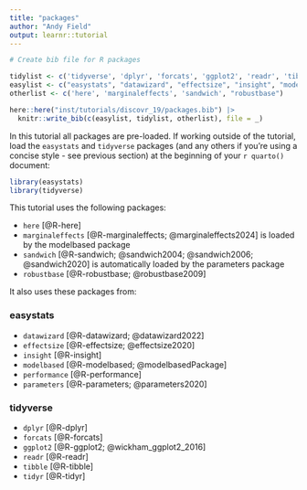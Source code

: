 ```yaml
---
title: "packages"
author: "Andy Field"
output: learnr::tutorial
---
```



```r
# Create bib file for R packages

tidylist <- c('tidyverse', 'dplyr', 'forcats', 'ggplot2', 'readr', 'tibble', 'tidyr')
easylist <- c("easystats", "datawizard", "effectsize", "insight", "modelbased", "performance", "parameters")
otherlist <- c('here', 'marginaleffects', 'sandwich', "robustbase")

here::here("inst/tutorials/discovr_19/packages.bib") |>
  knitr::write_bib(c(easylist, tidylist, otherlist), file = _)
```

In this tutorial all packages are pre-loaded. If working outside of the tutorial, load the `easystats` and `tidyverse` packages (and any others if you're using a concise style - see previous section) at the beginning of your `r quarto()` document:

```r
library(easystats)
library(tidyverse)
```

This tutorial uses the following packages:

- `here` [@R-here]
- `marginaleffects` [@R-marginaleffects; @marginaleffects2024] is loaded by the [modelbased]{.pkg} package
- `sandwich` [@R-sandwich; @sandwich2004; @sandwich2006; @sandwich2020] is automatically loaded by the [parameters]{.pkg} package
- `robustbase` [@R-robustbase; @robustbase2009]

It also uses these packages from:

### easystats

- `datawizard` [@R-datawizard; @datawizard2022]
- `effectsize` [@R-effectsize; @effectsize2020]
- `insight` [@R-insight]
- `modelbased` [@R-modelbased; @modelbasedPackage]
- `performance` [@R-performance]
- `parameters` [@R-parameters; @parameters2020]
 
### tidyverse 
 
- `dplyr` [@R-dplyr]
- `forcats` [@R-forcats]
- `ggplot2` [@R-ggplot2; @wickham_ggplot2_2016]
- `readr` [@R-readr]
- `tibble` [@R-tibble]
- `tidyr` [@R-tidyr]

